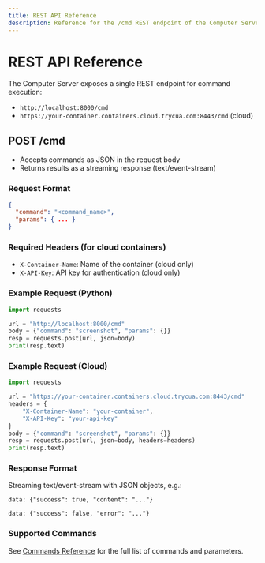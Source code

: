 ```yaml
---
title: REST API Reference
description: Reference for the /cmd REST endpoint of the Computer Server.
---
```


# REST API Reference

The Computer Server exposes a single REST endpoint for command execution:

- `http://localhost:8000/cmd`
- `https://your-container.containers.cloud.trycua.com:8443/cmd` (cloud)

## POST /cmd

- Accepts commands as JSON in the request body
- Returns results as a streaming response (text/event-stream)

### Request Format

```json
{
  "command": "<command_name>",
  "params": { ... }
}
```

### Required Headers (for cloud containers)

- `X-Container-Name`: Name of the container (cloud only)
- `X-API-Key`: API key for authentication (cloud only)

### Example Request (Python)

```python
import requests

url = "http://localhost:8000/cmd"
body = {"command": "screenshot", "params": {}}
resp = requests.post(url, json=body)
print(resp.text)
```

### Example Request (Cloud)

```python
import requests

url = "https://your-container.containers.cloud.trycua.com:8443/cmd"
headers = {
    "X-Container-Name": "your-container",
    "X-API-Key": "your-api-key"
}
body = {"command": "screenshot", "params": {}}
resp = requests.post(url, json=body, headers=headers)
print(resp.text)
```

### Response Format

Streaming text/event-stream with JSON objects, e.g.:

```
data: {"success": true, "content": "..."}

data: {"success": false, "error": "..."}
```

### Supported Commands

See [Commands Reference](./Commands) for the full list of commands and parameters.
